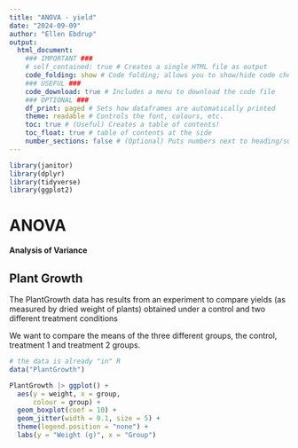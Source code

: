 ```yaml
---
title: "ANOVA - yield"
date: "2024-09-09"
author: "Ellen Ebdrup"
output: 
  html_document: 
    ### IMPORTANT ###
    # self_contained: true # Creates a single HTML file as output
    code_folding: show # Code folding; allows you to show/hide code chunks
    ### USEFUL ###
    code_download: true # Includes a menu to download the code file
    ### OPTIONAL ###
    df_print: paged # Sets how dataframes are automatically printed
    theme: readable # Controls the font, colours, etc.
    toc: true # (Useful) Creates a table of contents!
    toc_float: true # table of contents at the side
    number_sections: false # (Optional) Puts numbers next to heading/subheadings
---
```


```r
library(janitor)
library(dplyr)
library(tidyverse)
library(ggplot2)
```

# ANOVA
**Analysis of Variance**

## Plant Growth
The PlantGrowth data has results from an experiment to compare yields (as measured by dried weight of plants) obtained under a control and two different treatment conditions

We want to compare the means of the three different groups, the control, treatment 1 and treatment 2 groups.
```r
# the data is already "in" R
data("PlantGrowth") 

PlantGrowth |> ggplot() +
  aes(y = weight, x = group, 
      colour = group) + 
  geom_boxplot(coef = 10) + 
  geom_jitter(width = 0.1, size = 5) + 
  theme(legend.position = "none") +
  labs(y = "Weight (g)", x = "Group")
```


